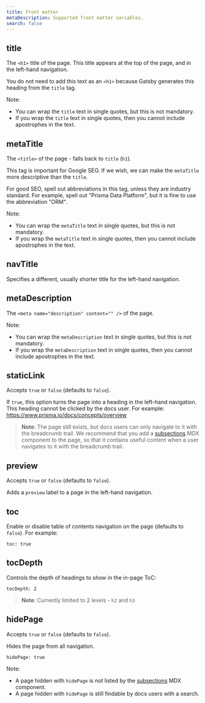 ```yaml
---
title: Front matter
metaDescription: Supported front matter variables.
search: false
---
```


<TopBlock></TopBlock>

## <inlinecode>title</inlinecode>

The `<h1>` title of the page. This title appears at the top of the page, and in the left-hand navigation.

You do not need to add this text as an `<h1>` because Gatsby generates this heading from the `title` tag.

Note:

- You can wrap the `title` text in single quotes, but this is not mandatory.
- If you wrap the `title` text in single quotes, then you cannot include apostrophes in the text.

## <inlinecode>metaTitle</inlinecode>

The `<title>` of the page - falls back to `title` (`h1`).

This tag is important for Google SEO. If we wish, we can make the `metaTitle` more descriptive than the `title`.

For good SEO, spell out abbreviations in this tag, unless they are industry standard. For example, spell out "Prisma Data Platform", but it is fine to use the abbreviation "ORM".

Note:

- You can wrap the `metaTitle` text in single quotes, but this is not mandatory.
- If you wrap the `metaTitle` text in single quotes, then you cannot include apostrophes in the text.

## <inlinecode>navTitle</inlinecode>

Specifies a different, usually shorter title for the left-hand navigation.

## <inlinecode>metaDescription</inlinecode>

The `<meta name="description" content="" />` of the page.

Note:

- You can wrap the `metaDescription` text in single quotes, but this is not mandatory.
- If you wrap the `metaDescription` text in single quotes, then you cannot include apostrophes in the text.

## <inlinecode>staticLink</inlinecode>

Accepts `true` or `false` (defaults to `false`).

If `true`, this option turns the page into a heading in the left-hand navigation. This heading cannot be clicked by the docs user. For example: https://www.prisma.io/docs/concepts/overview

> **Note**: The page still exists, but docs users can only navigate to it with the breadcrumb trail. We recommend that you add a [subsections](/about/prisma-docs/docs-components/mdx-examples#subsections) MDX component to the page, so that it contains useful content when a user navigates to it with the breadcrumb trail.

## <inlinecode>preview</inlinecode>

Accepts `true` or `false` (defaults to `false`).

Adds a `preview` label to a page in the left-hand navigation.

## <inlinecode>toc</inlinecode>

Enable or disable table of contents navigation on the page (defaults to `false`). For example:

```
toc: true
```

## <inlinecode>tocDepth</inlinecode>

Controls the depth of headings to show in the in-page ToC:

```
tocDepth: 2
```

> **Note**: Currently limited to 2 levels - `h2` and `h3`

## <inlinecode>hidePage</inlinecode>

Accepts `true` or `false` (defaults to `false`).

Hides the page from all navigation.

```
hidePage: true
```

Note:

- A page hidden with `hidePage` is not listed by the [subsections](/about/prisma-docs/docs-components/mdx-examples#subsections) MDX component.
- A page hidden with `hidePage` is still findable by docs users with a search.

<!--

  langSwitcher?: string[]
  dbSwitcher?: string[]
  staticLink?: boolean
  duration?: string

  hidePage?: boolean
  tocDepth?: number
  codeStyle?: boolean -->
